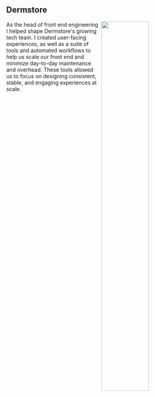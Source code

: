 
<Theme
  text="#1fbad9"
  matte="#062f4f"
  matte-hover="rgb(0 0 0 / 12%)"
  matte-pop="rgb(0 0 0 / 20%)"
  links="#1fbad9"
/>

<h2>
  Dermstore
</h2>

<img src={ImgOne} width="50%" align="right" />

As the head of front end engineering I helped shape Dermstore's growing tech team. I created user-facing experiences, as well as a suite of tools and automated workflows to help us scale our front end and minimize day-to-day maintenance and overhead. These tools allowed us to focus on designing consistent, stable, and engaging experiences at scale.